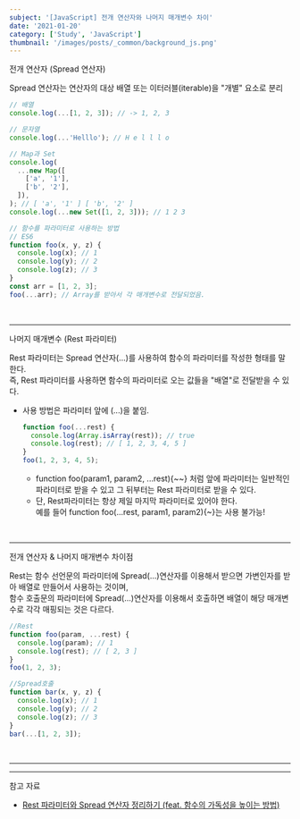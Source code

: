```yaml
---
subject: '[JavaScript] 전개 연산자와 나머지 매개변수 차이'
date: '2021-01-20'
category: ['Study', 'JavaScript']
thumbnail: '/images/posts/_common/background_js.png'
---
```



<Typography variant="h3" backgroundColor="gray">
  <span>전개 연산자 (Spread 연산자)</span>
</Typography>

Spread 연산자는 연산자의 대상 배열 또는 이터러블(iterable)을 "개별" 요소로 분리

```js
// 배열
console.log(...[1, 2, 3]); // -> 1, 2, 3

// 문자열
console.log(...'Helllo'); // H e l l l o

// Map과 Set
console.log(
  ...new Map([
    ['a', '1'],
    ['b', '2'],
  ]),
); // [ 'a', '1' ] [ 'b', '2' ]
console.log(...new Set([1, 2, 3])); // 1 2 3
```

```js
// 함수를 파라미터로 사용하는 방법
// ES6
function foo(x, y, z) {
  console.log(x); // 1
  console.log(y); // 2
  console.log(z); // 3
}
const arr = [1, 2, 3];
foo(...arr); // Array를 받아서 각 매개변수로 전달되었음.
```

<br />

---

<Typography variant="h3" backgroundColor="gray">
  <span>나머지 매개변수 (Rest 파라미터)</span>
</Typography>

Rest 파라미터는 Spread 연산자(...)를 사용하여 함수의 파라미터를 작성한 형태를 말한다.  
즉, Rest 파라미터를 사용하면 함수의 파라미터로 오는 값들을 "배열"로 전달받을 수 있다.

- 사용 방법은 파라미터 앞에 (...)을 붙임.
  ```js
  function foo(...rest) {
    console.log(Array.isArray(rest)); // true
    console.log(rest); // [ 1, 2, 3, 4, 5 ]
  }
  foo(1, 2, 3, 4, 5);
  ```
  - function foo(param1, param2, ...rest)\{~~\} 처럼 앞에 파라미터는 일반적인 파라미터로 받을 수 있고 그 뒤부터는 Rest 파라미터로 받을 수 있다.
  - 단, Rest파라미터는 항상 제일 마지막 파라미터로 있어야 한다.  
     예를 들어 function foo(...rest, param1, param2)\{~\}는 사용 불가능!

<br />

---

<Typography variant="h3" backgroundColor="gray">
  <span>전개 연산자 & 나머지 매개변수 차이점</span>
</Typography>

Rest는 함수 선언문의 파라미터에 Spread(...)연산자를 이용해서 받으면 가변인자를 받아 배열로 만들어서 사용하는 것이며,  
함수 호출문의 파라미터에 Spread(...)연산자를 이용해서 호출하면 배열이 해당 매개변수로 각각 매핑되는 것은 다르다.

```js
//Rest
function foo(param, ...rest) {
  console.log(param); // 1
  console.log(rest); // [ 2, 3 ]
}
foo(1, 2, 3);

//Spread호출
function bar(x, y, z) {
  console.log(x); // 1
  console.log(y); // 2
  console.log(z); // 3
}
bar(...[1, 2, 3]);
```

<br />

---

---

<Typography backgroundColor="yellow" variant="p" isBold>
  <span>참고 자료</span>
</Typography>

- [Rest 파라미터와 Spread 연산자 정리하기 (feat. 함수의 가독성을 높이는 방법)](https://jeong-pro.tistory.com/117)
